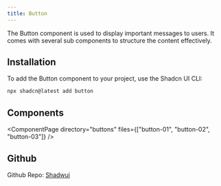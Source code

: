 ```yaml
---
title: Button
---
```



The Button component is used to display important messages to users. It comes with several sub components to structure the content effectively.

## Installation

To add the Button component to your project, use the Shadcn UI CLI:

```bash
npx shadcn@latest add button
```

## Components

<ComponentPage 
  directory="buttons" 
  files={["button-01", "button-02", "button-03"]} 
/>

## Github
Github Repo: [Shadwui](https://github.com/sahilkumardev/shadwui)